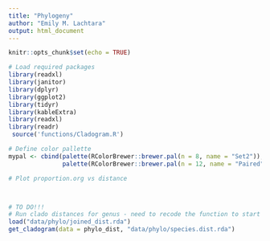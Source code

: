 ```yaml
---
title: "Phylogeny"
author: "Emily M. Lachtara"
output: html_document
---
```



```r
knitr::opts_chunk$set(echo = TRUE)

# Load required packages
library(readxl)
library(janitor)
library(dplyr)
library(ggplot2)
library(tidyr)
library(kableExtra)
library(readxl)
library(readr)
 source('functions/Cladogram.R')

# Define color pallette
mypal <- cbind(palette(RColorBrewer::brewer.pal(n = 8, name = "Set2")),
               palette(RColorBrewer::brewer.pal(n = 12, name = "Paired")))
```

```r
# Plot proportion.org vs distance



# TO DO!!!
# Run clado distances for genus - need to recode the function to start at the genera level
load("data/phylo/joined_dist.rda")
get_cladogram(data = phylo_dist, "data/phylo/species.dist.rda")
```



